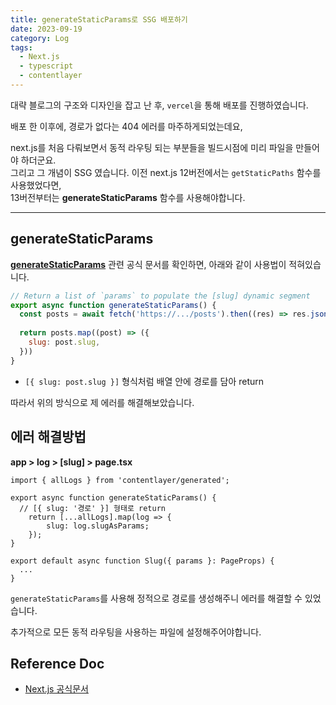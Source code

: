 ```yaml
---
title: generateStaticParams로 SSG 배포하기
date: 2023-09-19
category: Log
tags:
  - Next.js
  - typescript
  - contentlayer
---
```


대략 블로그의 구조와 디자인을 잡고 난 후, `vercel`을 통해 배포를 진행하였습니다.

배포 한 이후에, 경로가 없다는 404 에러를 마주하게되었는데요,

next.js를 처음 다뤄보면서 동적 라우팅 되는 부분들을 빌드시점에 미리 파일을 만들어야 하더군요.  
그리고 그 개념이 SSG 였습니다. 이전 next.js 12버전에서는 `getStaticPaths` 함수를 사용했었다면,  
13버전부터는 **generateStaticParams** 함수를 사용해야합니다.

---

## generateStaticParams

<a href="https://nextjs.org/docs/app/api-reference/functions/generate-static-params" target="_blank">**generateStaticParams**</a> 관련 공식 문서를 확인하면, 아래와 같이 사용법이 적혀있습니다.

```javascript
// Return a list of `params` to populate the [slug] dynamic segment
export async function generateStaticParams() {
  const posts = await fetch('https://.../posts').then((res) => res.json())
 
  return posts.map((post) => ({
    slug: post.slug,
  }))
}
```
- `[{ slug: post.slug }]` 형식처럼 배열 안에 경로를 담아 return

따라서 위의 방식으로 제 에러를 해결해보았습니다.

## 에러 해결방법
**app > log > [slug] > page.tsx**
```tsx
import { allLogs } from 'contentlayer/generated';

export async function generateStaticParams() {
  // [{ slug: '경로' }] 형태로 return
	return [...allLogs].map(log => {
		slug: log.slugAsParams;
	});
}

export default async function Slug({ params }: PageProps) {
  ...
}
```

`generateStaticParams`를 사용해 정적으로 경로를 생성해주니 에러를 해결할 수 있었습니다.

추가적으로 모든 동적 라우팅을 사용하는 파일에 설정해주어야합니다.

## Reference Doc
- [Next.js 공식문서](https://nextjs.org/docs/app/api-reference/functions/generate-static-params)